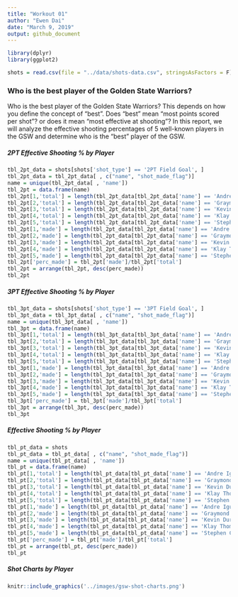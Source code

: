 ```yaml
---
title: "Workout 01"
author: "Ewen Dai"
date: "March 9, 2019"
output: github_document
---
```


```r
library(dplyr)
library(ggplot2)

shots = read.csv(file = "../data/shots-data.csv", stringsAsFactors = F)
```


### Who is the best player of the Golden State Warriors? 

Who is the best player of the Golden State Warriors? This depends on how you define the concept of "best". Does "best" mean "most points scored per shot"? or does it mean "most effective at shooting"? In this report, we will analyze the effective shooting percentages of 5 well-known players in the GSW and determine who is the "best" player of the GSW. 

##### 2PT Effective Shooting % by Player
```r
tbl_2pt_data = shots[shots['shot_type'] == '2PT Field Goal', ]
tbl_2pt_data = tbl_2pt_data[ , c("name", "shot_made_flag")]
name = unique(tbl_2pt_data[ , 'name'])
tbl_2pt = data.frame(name)
tbl_2pt[1,'total'] = length(tbl_2pt_data[tbl_2pt_data['name'] == 'Andre Iguodala'])
tbl_2pt[2,'total'] = length(tbl_2pt_data[tbl_2pt_data['name'] == 'Graymond Green'])
tbl_2pt[3,'total'] = length(tbl_2pt_data[tbl_2pt_data['name'] == 'Kevin Durant'])
tbl_2pt[4,'total'] = length(tbl_2pt_data[tbl_2pt_data['name'] == 'Klay Thompson'])
tbl_2pt[5,'total'] = length(tbl_2pt_data[tbl_2pt_data['name'] == 'Stephen Curry'])
tbl_2pt[1,'made'] = length(tbl_2pt_data[tbl_2pt_data['name'] == 'Andre Iguodala' & tbl_2pt_data['shot_made_flag'] == 'shot_yes'])
tbl_2pt[2,'made'] = length(tbl_2pt_data[tbl_2pt_data['name'] == 'Graymond Green' & tbl_2pt_data['shot_made_flag'] == 'shot_yes'])
tbl_2pt[3,'made'] = length(tbl_2pt_data[tbl_2pt_data['name'] == 'Kevin Durant' & tbl_2pt_data['shot_made_flag'] == 'shot_yes'])
tbl_2pt[4,'made'] = length(tbl_2pt_data[tbl_2pt_data['name'] == 'Klay Thompson' & tbl_2pt_data['shot_made_flag'] == 'shot_yes'])
tbl_2pt[5,'made'] = length(tbl_2pt_data[tbl_2pt_data['name'] == 'Stephen Curry' & tbl_2pt_data['shot_made_flag'] == 'shot_yes'])
tbl_2pt['perc_made'] = tbl_2pt['made']/tbl_2pt['total']
tbl_2pt = arrange(tbl_2pt, desc(perc_made))
tbl_2pt
```

##### 3PT Effective Shooting % by Player
```r
tbl_3pt_data = shots[shots['shot_type'] == '3PT Field Goal', ]
tbl_3pt_data = tbl_3pt_data[ , c("name", "shot_made_flag")]
name = unique(tbl_3pt_data[ , 'name'])
tbl_3pt = data.frame(name)
tbl_3pt[1,'total'] = length(tbl_3pt_data[tbl_3pt_data['name'] == 'Andre Iguodala'])
tbl_3pt[2,'total'] = length(tbl_3pt_data[tbl_3pt_data['name'] == 'Graymond Green'])
tbl_3pt[3,'total'] = length(tbl_3pt_data[tbl_3pt_data['name'] == 'Kevin Durant'])
tbl_3pt[4,'total'] = length(tbl_3pt_data[tbl_3pt_data['name'] == 'Klay Thompson'])
tbl_3pt[5,'total'] = length(tbl_3pt_data[tbl_3pt_data['name'] == 'Stephen Curry'])
tbl_3pt[1,'made'] = length(tbl_3pt_data[tbl_3pt_data['name'] == 'Andre Iguodala' & tbl_3pt_data['shot_made_flag'] == 'shot_yes'])
tbl_3pt[2,'made'] = length(tbl_3pt_data[tbl_3pt_data['name'] == 'Graymond Green' & tbl_3pt_data['shot_made_flag'] == 'shot_yes'])
tbl_3pt[3,'made'] = length(tbl_3pt_data[tbl_3pt_data['name'] == 'Kevin Durant' & tbl_3pt_data['shot_made_flag'] == 'shot_yes'])
tbl_3pt[4,'made'] = length(tbl_3pt_data[tbl_3pt_data['name'] == 'Klay Thompson' & tbl_3pt_data['shot_made_flag'] == 'shot_yes'])
tbl_3pt[5,'made'] = length(tbl_3pt_data[tbl_3pt_data['name'] == 'Stephen Curry' & tbl_3pt_data['shot_made_flag'] == 'shot_yes'])
tbl_3pt['perc_made'] = tbl_3pt['made']/tbl_3pt['total']
tbl_3pt = arrange(tbl_3pt, desc(perc_made))
tbl_3pt
```

##### Effective Shooting % by Player
```r
tbl_pt_data = shots
tbl_pt_data = tbl_pt_data[ , c("name", "shot_made_flag")]
name = unique(tbl_pt_data[ , 'name'])
tbl_pt = data.frame(name)
tbl_pt[1,'total'] = length(tbl_pt_data[tbl_pt_data['name'] == 'Andre Iguodala'])
tbl_pt[2,'total'] = length(tbl_pt_data[tbl_pt_data['name'] == 'Graymond Green'])
tbl_pt[3,'total'] = length(tbl_pt_data[tbl_pt_data['name'] == 'Kevin Durant'])
tbl_pt[4,'total'] = length(tbl_pt_data[tbl_pt_data['name'] == 'Klay Thompson'])
tbl_pt[5,'total'] = length(tbl_pt_data[tbl_pt_data['name'] == 'Stephen Curry'])
tbl_pt[1,'made'] = length(tbl_pt_data[tbl_pt_data['name'] == 'Andre Iguodala' & tbl_pt_data['shot_made_flag'] == 'shot_yes'])
tbl_pt[2,'made'] = length(tbl_pt_data[tbl_pt_data['name'] == 'Graymond Green' & tbl_pt_data['shot_made_flag'] == 'shot_yes'])
tbl_pt[3,'made'] = length(tbl_pt_data[tbl_pt_data['name'] == 'Kevin Durant' & tbl_pt_data['shot_made_flag'] == 'shot_yes'])
tbl_pt[4,'made'] = length(tbl_pt_data[tbl_pt_data['name'] == 'Klay Thompson' & tbl_pt_data['shot_made_flag'] == 'shot_yes'])
tbl_pt[5,'made'] = length(tbl_pt_data[tbl_pt_data['name'] == 'Stephen Curry' & tbl_pt_data['shot_made_flag'] == 'shot_yes'])
tbl_pt['perc_made'] = tbl_pt['made']/tbl_pt['total']
tbl_pt = arrange(tbl_pt, desc(perc_made))
tbl_pt
```

##### Shot Charts by Player
```r
knitr::include_graphics('../images/gsw-shot-charts.png')
```

